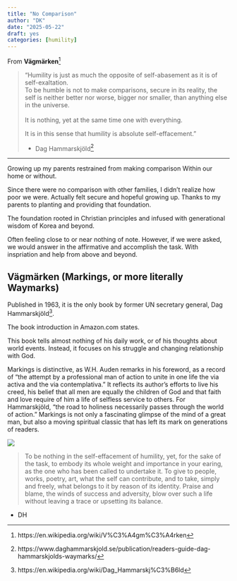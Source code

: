 ```yaml
---
title: "No Comparison"
author: "DK"
date: "2025-05-22"
draft: yes
categories: [humility]
---
```


From **Vägmärken**[^1]

[^1]: https://en.wikipedia.org/wiki/V%C3%A4gm%C3%A4rken

> "Humility is just as much the opposite of self-abasement as it is of self-exaltation.\
> To be humble is not to make comparisons, secure in its reality, the self is neither better nor worse, bigger nor smaller, than anything else in the universe.\
> \
> It is nothing, yet at the same time one with everything.
>
> It is in this sense that humility is absolute self-effacement."
>
> -   Dag Hammarskjöld[^2]

[^2]: https://www.daghammarskjold.se/publication/readers-guide-dag-hammarskjolds-waymarks/

------------------------------------------------------------------------

Growing up my parents restrained from making comparison Within our home or without.

Since there were no comparison with other families, I didn't realize how poor we were. Actually felt secure and hopeful growing up. Thanks to my parents to planting and providing that foundation.

The foundation rooted in Christian principles and infused with generational wisdom of Korea and beyond.

Often feeling close to or near nothing of note. However, if we were asked, we would answer in the affirmative and accomplish the task. With inspriation and help from above and beyond.

## Vägmärken (Markings, or more literally Waymarks)

Published in 1963, it is the only book by former UN secretary general, Dag Hammarskjöld[^3].

[^3]: https://en.wikipedia.org/wiki/Dag_Hammarskj%C3%B6ld

The book introduction in Amazon.com states.

This book tells almost nothing of his daily work, or of his thoughts about world events. Instead, it focuses on his struggle and changing relationship with God.

Markings is distinctive, as W.H. Auden remarks in his foreword, as a record of "the attempt by a professional man of action to unite in one life the via activa and the via contemplativa." It reflects its author's efforts to live his creed, his belief that all men are equally the children of God and that faith and love require of him a life of selfless service to others. For Hammarskjöld, "the road to holiness necessarily passes through the world of action." Markings is not only a fascinating glimpse of the mind of a great man, but also a moving spiritual classic that has left its mark on generations of readers.

![](images/DSC_2822.JPG)

> To be nothing in the self-effacement of humility, yet, for the sake of the task, to embody its whole weight and importance in your earing, as the one who has been called to undertake it. To give to people, works, poetry, art, what the self can contribute, and to take, simply and freely, what belongs to it by reason of its identity. Praise and blame, the winds of success and adversity, blow over such a life without leaving a trace or upsetting its balance.

-   DH
